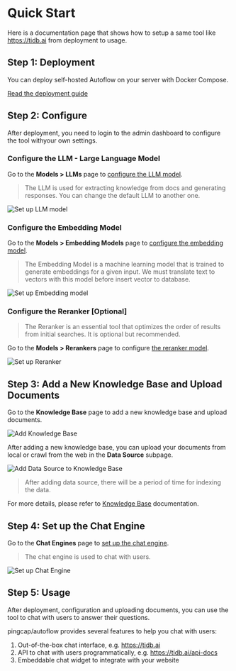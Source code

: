 # Quick Start

Here is a documentation page that shows how to setup a same tool like https://tidb.ai from deployment to usage. 

## Step 1: Deployment

You can deploy self-hosted Autoflow on your server with Docker Compose.

[Read the deployment guide](./deploy-with-docker)


## Step 2: Configure

After deployment, you need to login to the admin dashboard to configure the tool withyour own settings.

### Configure the LLM - Large Language Model

Go to the **Models > LLMs** page to [configure the LLM model](./llm).

> The LLM is used for extracting knowledge from docs and generating responses. You can change the default LLM to another one.


![Set up LLM model](https://github.com/user-attachments/assets/c343c1bb-1c82-4fab-a3b9-72987d271a45)

### Configure the Embedding Model

Go to the **Models > Embedding Models** page to [configure the embedding model](./embedding-model).

> The Embedding Model is a machine learning model that is trained to generate embeddings for a given input. We must translate text to vectors with this model before insert vector to database.

![Set up Embedding model](https://github.com/user-attachments/assets/2d78b771-d759-481c-a2ef-92333281ff1e)

### Configure the Reranker [Optional]

> The Reranker is an essential tool that optimizes the order of results from initial searches. It is optional but recommended.

Go to the **Models > Rerankers** page to configure [the reranker model](./reranker-model).

![Set up Reranker](https://github.com/user-attachments/assets/96d187f2-23f6-49fd-a2bb-7c241a438b07)


## Step 3: Add a New Knowledge Base and Upload Documents

Go to the **Knowledge Base** page to add a new knowledge base and upload documents.

![Add Knowledge Base](https://github.com/user-attachments/assets/f78be4ac-0211-48bf-9706-bb36240414cd)

After adding a new knowledge base, you can upload your documents from local or crawl from the web in the **Data Source** subpage.

![Add Data Source to Knowledge Base](https://github.com/user-attachments/assets/506db914-d73a-4625-a119-461fdb73ba8e)

> After adding data source, there will be a period of time for indexing the data.

For more details, please refer to [Knowledge Base](./knowledge-base) documentation.

## Step 4: Set up the Chat Engine

Go to the **Chat Engines** page to [set up the chat engine](./chat-engine).

> The chat engine is used to chat with users.

![Set up Chat Engine](https://github.com/user-attachments/assets/2572dc02-ce77-4d2f-a4ba-68bc6858d44c)


## Step 5: Usage

After deployment, configuration and uploading documents, you can use the tool to chat with users to answer their questions.

pingcap/autoflow provides several features to help you chat with users:

1. Out-of-the-box chat interface, e.g. https://tidb.ai
2. API to chat with users programmatically, e.g. https://tidb.ai/api-docs
3. Embeddable chat widget to integrate with your website